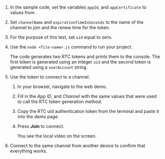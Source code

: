<PlatformWrapper platform="electron">
        
1.  In the sample code, set the variables `appId`, and `appCertificate` to values from <Vg k="CONSOLE" />.

2.  Set `channelName` and `expirationTimeInSeconds` to the name of the channel to join and the renew time for the token.

3.  For the purpose of this test, set `uid` equal to zero.

4.  Use the `node <file-name>.js` command to run your project.

    The code generates two RTC tokens and prints them to the console. The first token is generated using an integer `uid` and the second token is generated using a `userAccount` string.

5.  Use the token to connect to a <Vpd k="NAME"/> channel.

    1.  In your browser, navigate to the <Link target="_blank" to="{{Global.DEMO_BASIC_VIDEO_CALL_URL}}"><Vg k="COMPANY" /> web demo</Link>.

    2.  Fill in the *App ID*, and *Channel* with the same values that were used to call the RTC token generation method.

    3.  Copy the RTC uid authentication token from the terminal and paste it into the demo page.

    4.  Press **Join** to connect.

        You see the local video on the screen.

6.  Connect to the same channel from another device to confirm that everything works.
</PlatformWrapper>
